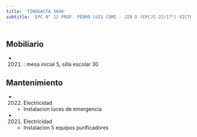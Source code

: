 ```yaml
---
title: 'TINOGASTA 5046'
subtitle: 'EPC N° 22 PROF. PEDRO LUIS COMI - JIN D (EPCJS 22/17°) VICTORIA OCAMPO'
---
```


#


## Mobiliario

*  (2021) : mesa inicial 5, silla escolar 30 





## Mantenimiento

*  (2022) Electricidad 
    + Instalacion luces de emergencia

*  (2021) Electricidad 
    + Instalacion 5 equipos purificadores



